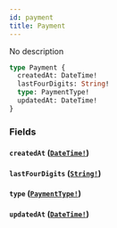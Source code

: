```yaml
---
id: payment
title: Payment
---
```


No description

```graphql
type Payment {
  createdAt: DateTime!
  lastFourDigits: String!
  type: PaymentType!
  updatedAt: DateTime!
}
```

### Fields

#### `createdAt` ([`DateTime!`](/docs/graphql/scalars/date-time))

#### `lastFourDigits` ([`String!`](/docs/graphql/scalars/string))

#### `type` ([`PaymentType!`](/docs/graphql/enums/payment-type))

#### `updatedAt` ([`DateTime!`](/docs/graphql/scalars/date-time))
